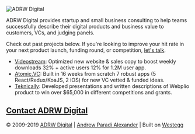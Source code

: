 ![ADRW Digital](/img/logos/adrw-digital.svg)

ADRW Digital provides startup and small business consulting to help teams successfully describe their digital products and business value to customers, VCs, and judging panels.

Check out past projects below. If you're looking to improve your hit
rate in your next product launch, funding round, or competition, [let's talk][email].

- [Videostream][vs]: Optimized new website & sales copy to boost weekly downloads 32% + active users 12% for 1.2M user app.
- [Atomic.VC][avc]: Built in
  16 weeks from scratch 7 robust apps (5 React/Redux/KoaJS, 2 iOS) for
  new VC vetted & funded ideas.
- [Teknically][tek]: Developed presentations and written descriptions of Webplio product to win over \$65,000 in different competitions and grants.

## [Contact ADRW Digital][email]

&copy; 2009-2019 [ADRW Digital][home] | [Andrew Paradi Alexander][afm] | Built on [Westegg][we]

[email]: mailto:contact@adrw.xyz
[vs]: http://www.adrw.ch/blog/videostream-how-growth-starts-with-great-customer-support
[avc]: http://www.adrw.ch/project/atomic
[tek]: http://www.adrw.ch/project/teknically-webplio
[home]: /
[afm]: https://andrew.fm/
[we]: https://westegg.xyz/

